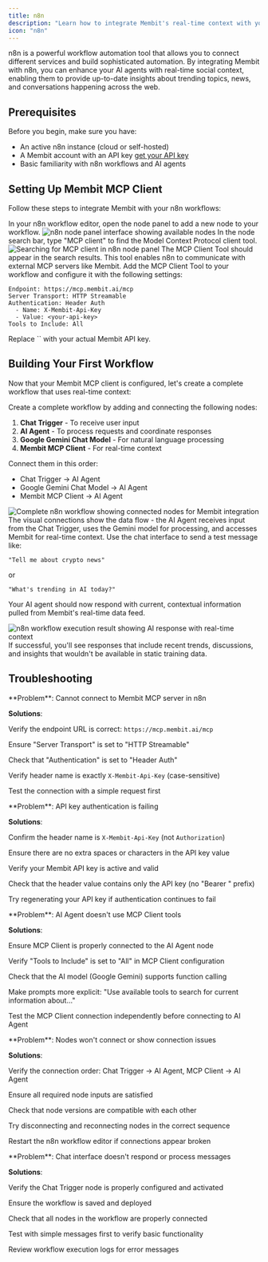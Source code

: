 ```yaml
---
title: n8n
description: "Learn how to integrate Membit's real-time context with your n8n workflows using the MCP client."
icon: "n8n"
---
```


n8n is a powerful workflow automation tool that allows you to connect different services and build sophisticated automation. By integrating Membit with n8n, you can enhance your AI agents with real-time social context, enabling them to provide up-to-date insights about trending topics, news, and conversations happening across the web.

## Prerequisites

Before you begin, make sure you have:

- An active n8n instance (cloud or self-hosted)
- A Membit account with an API key [get your API key](/access-and-auth)
- Basic familiarity with n8n workflows and AI agents

## Setting Up Membit MCP Client

Follow these steps to integrate Membit with your n8n workflows:

<Steps>
<Step title="Open the Node Panel">
In your n8n workflow editor, open the node panel to add a new node to your workflow.

<Frame>
<img src="/images/n8n/node-panel.png" alt="n8n node panel interface showing available nodes" />
</Frame>
</Step>

<Step title="Search for MCP Client">
In the node search bar, type "MCP client" to find the Model Context Protocol client tool.

<Frame>
  <img
    src="/images/n8n/search-mcp-clinet.png"
    alt="Searching for MCP client in n8n node panel"
  />
</Frame>

<Check>
The MCP Client Tool should appear in the search results. This tool enables n8n to communicate with external MCP servers like Membit.
</Check>
</Step>

<Step title="Configure Membit MCP Client">
Add the MCP Client Tool to your workflow and configure it with the following settings:

```
Endpoint: https://mcp.membit.ai/mcp
Server Transport: HTTP Streamable
Authentication: Header Auth
  - Name: X-Membit-Api-Key
  - Value: <your-api-key>
Tools to Include: All
```

<Warning>
Replace `<your-api-key>` with your actual Membit API key.
</Warning>

</Step>
</Steps>

## Building Your First Workflow

Now that your Membit MCP client is configured, let's create a complete workflow that uses real-time context:

<Steps>
<Step title="Add Required Nodes">
Create a complete workflow by adding and connecting the following nodes:

1. **Chat Trigger** - To receive user input
2. **AI Agent** - To process requests and coordinate responses
3. **Google Gemini Chat Model** - For natural language processing
4. **Membit MCP Client** - For real-time context

</Step>

<Step title="Connect the Nodes">
Connect them in this order:

- Chat Trigger → AI Agent
- Google Gemini Chat Model → AI Agent
- Membit MCP Client → AI Agent

<Frame>
  <img
    src="/images/n8n/example-workflow.png"
    alt="Complete n8n workflow showing connected nodes for Membit integration"
  />
</Frame>

<Check>
The visual connections show the data flow - the AI Agent receives input from the Chat Trigger, uses the Gemini model for processing, and accesses Membit for real-time context.
</Check>
</Step>

<Step title="Test Your Workflow">
Use the chat interface to send a test message like:

```
"Tell me about crypto news"
```

or

```
"What's trending in AI today?"
```

Your AI agent should now respond with current, contextual information pulled from Membit's real-time data feed.

<Frame caption="Example response showing real-time context from Membit">
  <img
    src="/images/n8n/example-result.png"
    alt="n8n workflow execution result showing AI response with real-time context"
  />
</Frame>

<Check>
If successful, you'll see responses that include recent trends, discussions, and insights that wouldn't be available in static training data.
</Check>
</Step>
</Steps>

## Troubleshooting

<AccordionGroup>
<Accordion title="MCP Client Connection Issues">
**Problem**: Cannot connect to Membit MCP server in n8n

**Solutions**:

Verify the endpoint URL is correct: `https://mcp.membit.ai/mcp`

Ensure "Server Transport" is set to "HTTP Streamable"

Check that "Authentication" is set to "Header Auth"

Verify header name is exactly `X-Membit-Api-Key` (case-sensitive)

Test the connection with a simple request first

</Accordion>

<Accordion title="Authentication Header Configuration">
**Problem**: API key authentication is failing

**Solutions**:

Confirm the header name is `X-Membit-Api-Key` (not `Authorization`)

Ensure there are no extra spaces or characters in the API key value

Verify your Membit API key is active and valid

Check that the header value contains only the API key (no "Bearer " prefix)

Try regenerating your API key if authentication continues to fail

</Accordion>

<Accordion title="AI Agent Tool Integration">
**Problem**: AI Agent doesn't use MCP Client tools

**Solutions**:

Ensure MCP Client is properly connected to the AI Agent node

Verify "Tools to Include" is set to "All" in MCP Client configuration

Check that the AI model (Google Gemini) supports function calling

Make prompts more explicit: "Use available tools to search for current information about..."

Test the MCP Client connection independently before connecting to AI Agent

</Accordion>

<Accordion title="Workflow Node Connection Errors">
**Problem**: Nodes won't connect or show connection issues

**Solutions**:

Verify the connection order: Chat Trigger → AI Agent, MCP Client → AI Agent

Ensure all required node inputs are satisfied

Check that node versions are compatible with each other

Try disconnecting and reconnecting nodes in the correct sequence

Restart the n8n workflow editor if connections appear broken

</Accordion>

<Accordion title="Chat Trigger Not Responding">
**Problem**: Chat interface doesn't respond or process messages

**Solutions**:

Verify the Chat Trigger node is properly configured and activated

Ensure the workflow is saved and deployed

Check that all nodes in the workflow are properly connected

Test with simple messages first to verify basic functionality

Review workflow execution logs for error messages

</Accordion>
</AccordionGroup>
